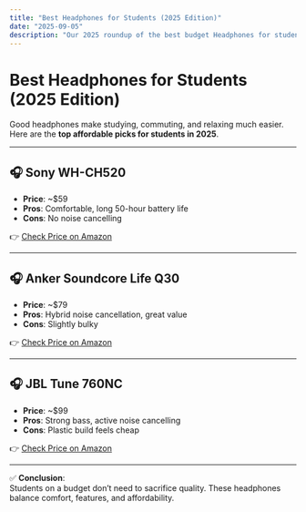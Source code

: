 ```yaml
---
title: "Best Headphones for Students (2025 Edition)"
date: "2025-09-05"
description: "Our 2025 roundup of the best budget Headphones for students — affordable, reliable, and built for study."
---
```


# Best Headphones for Students (2025 Edition)

Good headphones make studying, commuting, and relaxing much easier. Here are the **top affordable picks for students in 2025**.

---

## 🎧 Sony WH-CH520

- **Price**: ~$59
- **Pros**: Comfortable, long 50-hour battery life
- **Cons**: No noise cancelling

👉 [Check Price on Amazon](#)

---

## 🎧 Anker Soundcore Life Q30

- **Price**: ~$79
- **Pros**: Hybrid noise cancellation, great value
- **Cons**: Slightly bulky

👉 [Check Price on Amazon](#)

---

## 🎧 JBL Tune 760NC

- **Price**: ~$99
- **Pros**: Strong bass, active noise cancelling
- **Cons**: Plastic build feels cheap

👉 [Check Price on Amazon](#)

---

✅ **Conclusion**:  
Students on a budget don’t need to sacrifice quality. These headphones balance comfort, features, and affordability.
